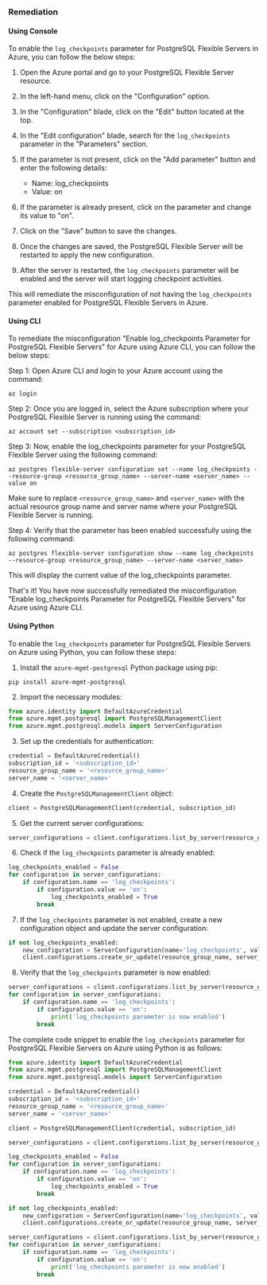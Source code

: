 ### Remediation

#### Using Console

To enable the `log_checkpoints` parameter for PostgreSQL Flexible Servers in Azure, you can follow the below steps:

1. Open the Azure portal and go to your PostgreSQL Flexible Server resource.

2. In the left-hand menu, click on the "Configuration" option.

3. In the "Configuration" blade, click on the "Edit" button located at the top.

4. In the "Edit configuration" blade, search for the `log_checkpoints` parameter in the "Parameters" section.

5. If the parameter is not present, click on the "Add parameter" button and enter the following details:
   - Name: log_checkpoints
   - Value: on

6. If the parameter is already present, click on the parameter and change its value to "on".

7. Click on the "Save" button to save the changes.

8. Once the changes are saved, the PostgreSQL Flexible Server will be restarted to apply the new configuration.

9. After the server is restarted, the `log_checkpoints` parameter will be enabled and the server will start logging checkpoint activities.

This will remediate the misconfiguration of not having the `log_checkpoints` parameter enabled for PostgreSQL Flexible Servers in Azure.

#### Using CLI

To remediate the misconfiguration "Enable log_checkpoints Parameter for PostgreSQL Flexible Servers" for Azure using Azure CLI, you can follow the below steps:

Step 1: Open Azure CLI and login to your Azure account using the command:

```
az login
```

Step 2: Once you are logged in, select the Azure subscription where your PostgreSQL Flexible Server is running using the command:

```
az account set --subscription <subscription_id>
```

Step 3: Now, enable the log_checkpoints parameter for your PostgreSQL Flexible Server using the following command:

```
az postgres flexible-server configuration set --name log_checkpoints --resource-group <resource_group_name> --server-name <server_name> --value on
```

Make sure to replace `<resource_group_name>` and `<server_name>` with the actual resource group name and server name where your PostgreSQL Flexible Server is running.

Step 4: Verify that the parameter has been enabled successfully using the following command:

```
az postgres flexible-server configuration show --name log_checkpoints --resource-group <resource_group_name> --server-name <server_name>
```

This will display the current value of the log_checkpoints parameter.

That's it! You have now successfully remediated the misconfiguration "Enable log_checkpoints Parameter for PostgreSQL Flexible Servers" for Azure using Azure CLI.

#### Using Python

To enable the `log_checkpoints` parameter for PostgreSQL Flexible Servers on Azure using Python, you can follow these steps:

1. Install the `azure-mgmt-postgresql` Python package using pip:

```
pip install azure-mgmt-postgresql
```

2. Import the necessary modules:

```python
from azure.identity import DefaultAzureCredential
from azure.mgmt.postgresql import PostgreSQLManagementClient
from azure.mgmt.postgresql.models import ServerConfiguration
```

3. Set up the credentials for authentication:

```python
credential = DefaultAzureCredential()
subscription_id = '<subscription_id>'
resource_group_name = '<resource_group_name>'
server_name = '<server_name>'
```

4. Create the `PostgreSQLManagementClient` object:

```python
client = PostgreSQLManagementClient(credential, subscription_id)
```

5. Get the current server configurations:

```python
server_configurations = client.configurations.list_by_server(resource_group_name, server_name)
```

6. Check if the `log_checkpoints` parameter is already enabled:

```python
log_checkpoints_enabled = False
for configuration in server_configurations:
    if configuration.name == 'log_checkpoints':
        if configuration.value == 'on':
            log_checkpoints_enabled = True
        break
```

7. If the `log_checkpoints` parameter is not enabled, create a new configuration object and update the server configuration:

```python
if not log_checkpoints_enabled:
    new_configuration = ServerConfiguration(name='log_checkpoints', value='on')
    client.configurations.create_or_update(resource_group_name, server_name, 'log_checkpoints', new_configuration)
```

8. Verify that the `log_checkpoints` parameter is now enabled:

```python
server_configurations = client.configurations.list_by_server(resource_group_name, server_name)
for configuration in server_configurations:
    if configuration.name == 'log_checkpoints':
        if configuration.value == 'on':
            print('log_checkpoints parameter is now enabled')
        break
```

The complete code snippet to enable the `log_checkpoints` parameter for PostgreSQL Flexible Servers on Azure using Python is as follows:

```python
from azure.identity import DefaultAzureCredential
from azure.mgmt.postgresql import PostgreSQLManagementClient
from azure.mgmt.postgresql.models import ServerConfiguration

credential = DefaultAzureCredential()
subscription_id = '<subscription_id>'
resource_group_name = '<resource_group_name>'
server_name = '<server_name>'

client = PostgreSQLManagementClient(credential, subscription_id)

server_configurations = client.configurations.list_by_server(resource_group_name, server_name)

log_checkpoints_enabled = False
for configuration in server_configurations:
    if configuration.name == 'log_checkpoints':
        if configuration.value == 'on':
            log_checkpoints_enabled = True
        break

if not log_checkpoints_enabled:
    new_configuration = ServerConfiguration(name='log_checkpoints', value='on')
    client.configurations.create_or_update(resource_group_name, server_name, 'log_checkpoints', new_configuration)

server_configurations = client.configurations.list_by_server(resource_group_name, server_name)
for configuration in server_configurations:
    if configuration.name == 'log_checkpoints':
        if configuration.value == 'on':
            print('log_checkpoints parameter is now enabled')
        break
```

